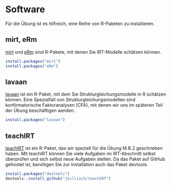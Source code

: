# Software

Für die Übung ist es hilfreich, eine Reihe von R-Paketen zu installieren.

## mirt, eRm

[mirt](https://cran.r-project.org/web/packages/mirt/mirt.pdf) und [eRm](https://cran.r-project.org/web/packages/eRm/index.html) sind R-Pakete, mit denen Sie IRT-Modelle schätzen können.

```r
install.packages("mirt")
install.packages("eRm")
```

## lavaan

[lavaan](https://lavaan.ugent.be/) ist ein R-Paket, mit dem Sie Strukturgleichungsmodelle in R schätzen können. Eine Spezialfall von Strukturgleichungsmodellen sind konfirmatorische Faktoranalysen (CFA), mit denen wir uns im späteren Teil der Übung beschäftigen werden.

```r
install.packages("lavaan")
```

## teachIRT

[teachIRT](https://github.com/jkillisch/teachIRT) ist ein R-Paket, das wir speziell für die Übung M.B.2 geschrieben haben. Mit teachIRT können Sie viele Aufgaben im IRT-Abschnitt selbst überprüfen und sich selbst neue Aufgaben stellen. Da das Paket auf GitHub gehostet ist, benötigen Sie zur Installation auch das Paket devtools.

```r
install.packages("devtools")
devtools::install_github("jkillisch/teachIRT")
```
